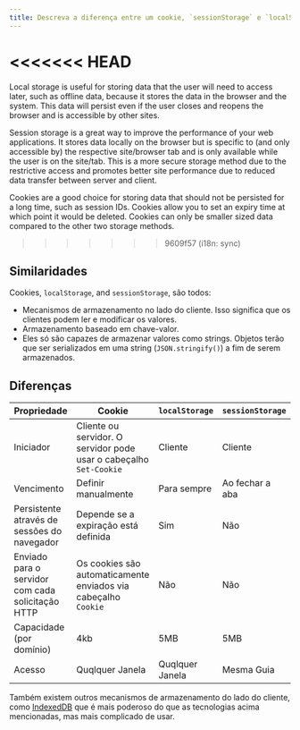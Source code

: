 ```yaml
---
title: Descreva a diferença entre um cookie, `sessionStorage` e `localStorage`.
---
```


<<<<<<< HEAD
=======
Local storage is useful for storing data that the user will need to access later, such as offline data, because it stores the data in the browser and the system. This data will persist even if the user closes and reopens the browser and is accessible by other sites. 

Session storage is a great way to improve the performance of your web applications. It stores data locally on the browser but is specific to (and only accessible by) the respective site/browser tab and is only available while the user is on the site/tab. This is a more secure storage method due to the restrictive access and promotes better site performance due to reduced data transfer between server and client. 

Cookies are a good choice for storing data that should not be persisted for a long time, such as session IDs. Cookies allow you to set an expiry time at which point it would be deleted. Cookies can only be smaller sized data compared to the other two storage methods.

>>>>>>> 9609f57 (i18n: sync)
## Similaridades

Cookies, `localStorage`, and `sessionStorage`, são todos:

-   Mecanismos de armazenamento no lado do cliente. Isso significa que os clientes podem ler e modificar os valores.
-   Armazenamento baseado em chave-valor.
-   Eles só são capazes de armazenar valores como strings. Objetos terão que ser serializados em uma string (`JSON.stringify()`) a fim de serem armazenados.

## Diferenças

| Propriedade                                       | Cookie                                                             | `localStorage`  | `sessionStorage` |
| ------------------------------------------------- | ------------------------------------------------------------------ | --------------- | ---------------- |
| Iniciador                                         | Cliente ou servidor. O servidor pode usar o cabeçalho `Set-Cookie` | Cliente         | Cliente          |
| Vencimento                                        | Definir manualmente                                                | Para sempre     | Ao fechar a aba  |
| Persistente através de sessões do navegador       | Depende se a expiração está definida                               | Sim             | Não              |
| Enviado para o servidor com cada solicitação HTTP | Os cookies são automaticamente enviados via cabeçalho `Cookie`     | Não             | Não              |
| Capacidade (por domínio)                          | 4kb                                                                | 5MB             | 5MB              |
| Acesso                                            | Quqlquer Janela                                                    | Quqlquer Janela | Mesma Guia       |

Também existem outros mecanismos de armazenamento do lado do cliente, como [IndexedDB](https://developer.mozilla.org/en-US/docs/Web/API/IndexedDB_API) que é mais poderoso do que as tecnologias acima mencionadas, mas mais complicado de usar.
